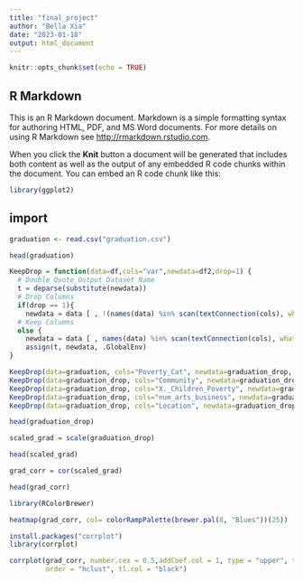 ```yaml
---
title: "final_project"
author: "Bella Xia"
date: "2023-01-18"
output: html_document
---
```


```r
knitr::opts_chunk$set(echo = TRUE)
```

## R Markdown

This is an R Markdown document. Markdown is a simple formatting syntax for authoring HTML, PDF, and MS Word documents. For more details on using R Markdown see <http://rmarkdown.rstudio.com>.

When you click the **Knit** button a document will be generated that includes both content as well as the output of any embedded R code chunks within the document. You can embed an R code chunk like this:

```r
library(ggplot2)
```

## import

```r
graduation <- read.csv("graduation.csv")
```

```r
head(graduation)
```
```r
KeepDrop = function(data=df,cols="var",newdata=df2,drop=1) {
  # Double Quote Output Dataset Name
  t = deparse(substitute(newdata))
  # Drop Columns
  if(drop == 1){
    newdata = data [ , !(names(data) %in% scan(textConnection(cols), what="", sep=" "))]}
  # Keep Columns
  else {
    newdata = data [ , names(data) %in% scan(textConnection(cols), what="", sep=" ")]}
    assign(t, newdata, .GlobalEnv)
}
```


```r
KeepDrop(data=graduation, cols="Poverty_Cat", newdata=graduation_drop, drop = 1)
KeepDrop(data=graduation_drop, cols="Community", newdata=graduation_drop, drop = 1)
KeepDrop(data=graduation_drop, cols="X._Children_Poverty", newdata=graduation_drop, drop = 1)
KeepDrop(data=graduation_drop, cols="num_arts_business", newdata=graduation_drop, drop = 1)
KeepDrop(data=graduation_drop, cols="Location", newdata=graduation_drop, drop = 1)
```


```r
head(graduation_drop)
```


```r
scaled_grad = scale(graduation_drop)
```

```r
head(scaled_grad)
```

```r
grad_corr = cor(scaled_grad)
```

```r
head(grad_corr)
```
```r
library(RColorBrewer)
```


```r
heatmap(grad_corr, col= colorRampPalette(brewer.pal(8, "Blues"))(25))
```

```r
install.packages("corrplot")
library(corrplot)
```

```r
corrplot(grad_corr, number.cex = 0.5,addCoef.col = 1, type = "upper", tl.cex = 0.5,
         order = "hclust", tl.col = "black")
```

